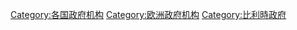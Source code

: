[[Category:各国政府机构|Category:各国政府机构]]
[[Category:欧洲政府机构|Category:欧洲政府机构]]
[[Category:比利時政府|Category:比利時政府]]